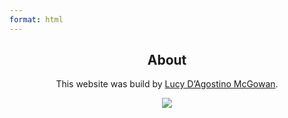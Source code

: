 ```yaml
---
format: html
---
```


<center>

::: {.text}

## About

This website was build by [Lucy D'Agostino McGowan](https://lucymcgowan.com).

![](../images/id-card.png)

:::

</center>
